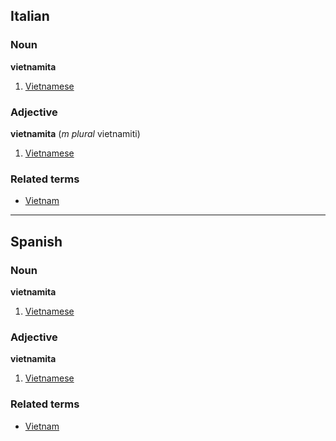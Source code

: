 ==Italian==
===Noun===
'''vietnamita'''

# [[Vietnamese]]

===Adjective===
'''vietnamita''' (''m plural'' vietnamiti)

# [[Vietnamese]]

===Related terms===
*[[Vietnam]]

----

==Spanish==
===Noun===
'''vietnamita'''

# [[Vietnamese]]

===Adjective===
'''vietnamita'''

# [[Vietnamese]]

===Related terms===
*[[Vietnam]]